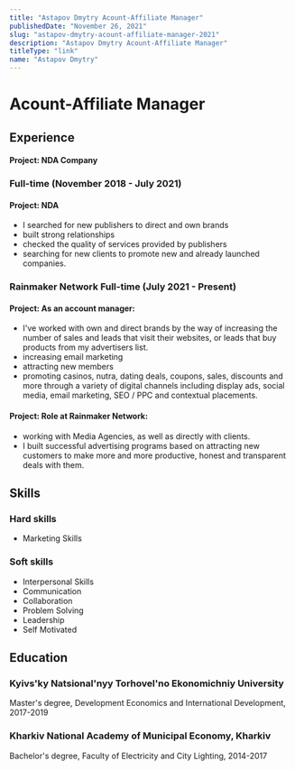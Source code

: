```yaml
---
title: "Astapov Dmytry Acount-Affiliate Manager"
publishedDate: "November 26, 2021"
slug: "astapov-dmytry-acount-affiliate-manager-2021"
description: "Astapov Dmytry Acount-Affiliate Manager"
titleType: "link"
name: "Astapov Dmytry"
---
```



# Acount-Affiliate Manager

## Experience 

#### Project: NDA Company
### Full-time (November 2018 - July 2021)

#### Project: NDA
- I searched for new publishers to direct and own brands
- built strong relationships
- checked the quality of services provided by publishers
- searching for new clients to promote new and already launched companies.

### Rainmaker Network Full-time (July 2021 - Present)

#### Project: As an account manager:
- I've worked with own and direct brands by the way of increasing the number of sales and leads that visit their websites, or leads that buy products from my advertisers list. 
- increasing email marketing
- attracting new members
- promoting casinos, nutra, dating deals, coupons, sales, discounts and more through a variety of digital channels including display ads, social media, email marketing, SEO / PPC and contextual placements.

#### Project: Role at Rainmaker Network: 
- working with Media Agencies, as well as directly with clients.
- I built successful advertising programs based on attracting new customers
to make more and more productive, honest and transparent deals with them.



## Skills

### Hard skills

- Marketing Skills

### Soft skills

- Interpersonal Skills
- Communication
- Collaboration
- Problem Solving
- Leadership
- Self Motivated

## Education

### Kyivs'ky Natsional'nyy Torhovel'no Ekonomichniy University
Master's degree, Development Economics and International Development, 2017-2019

### Kharkiv National Academy of Municipal Economy, Kharkiv
Bachelor's degree, Faculty of Electricity and City Lighting, 2014-2017
